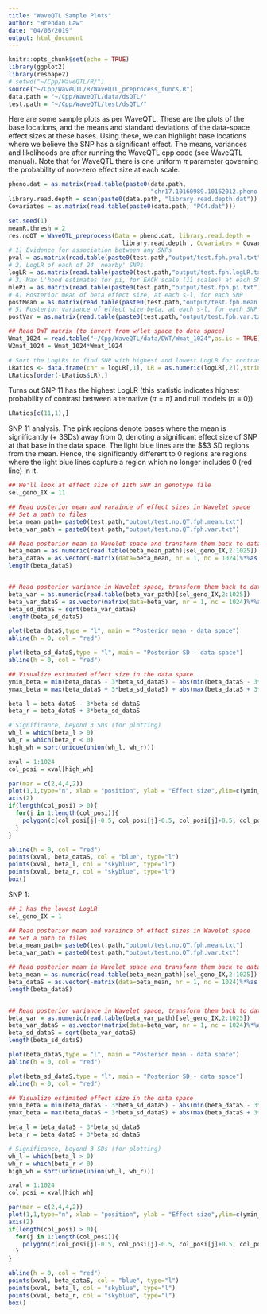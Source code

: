 ```yaml
---
title: "WaveQTL Sample Plots"
author: "Brendan Law"
date: "04/06/2019"
output: html_document
---
```


```r
knitr::opts_chunk$set(echo = TRUE)
library(ggplot2)
library(reshape2)
# setwd("~/Cpp/WaveQTL/R/")
source("~/Cpp/WaveQTL/R/WaveQTL_preprocess_funcs.R")
data.path = "~/Cpp/WaveQTL/data/dsQTL/"
test.path = "~/Cpp/WaveQTL/test/dsQTL/"
```

Here are some sample plots as per WaveQTL. These are the plots of the base locations, and the means and standard deviations of the data-space effect sizes at these bases. Using these, we can highlight base locations where we believe the SNP has a significant effect. The means, variances and likelihoods are after running the WaveQTL cpp code (see WaveQTL manual). Note that for WaveQTL there is one uniform $\pi$ parameter governing the probability of non-zero effect size at each scale.
```r
pheno.dat = as.matrix(read.table(paste0(data.path,
                                        "chr17.10160989.10162012.pheno.dat")))
library.read.depth = scan(paste0(data.path, "library.read.depth.dat"))
Covariates = as.matrix(read.table(paste0(data.path, "PC4.dat")))

set.seed(1)
meanR.thresh = 2
res.noQT = WaveQTL_preprocess(Data = pheno.dat, library.read.depth =
                                library.read.depth , Covariates = Covariates, meanR.thresh = meanR.thresh, no.QT = TRUE)
# 1) Evidence for association between any SNPs
pval = as.matrix(read.table(paste0(test.path,"output/test.fph.pval.txt")))
# 2) LogLR of each of 24 'nearby' SNPs.
logLR = as.matrix(read.table(paste0(test.path,"output/test.fph.logLR.txt")))
# 3) Max L'hood estimates for pi, for EACH scale (11 scales) at each SNP.
mlePi = as.matrix(read.table(paste0(test.path,"output/test.fph.pi.txt")))
# 4) Posterior mean of beta effect size, at each s-l, for each SNP
postMean = as.matrix(read.table(paste0(test.path,"output/test.fph.mean.txt")))
# 5) Posterior variance of effect size beta, at each s-l, for each SNP
postVar = as.matrix(read.table(paste0(test.path,"output/test.fph.var.txt")))

## Read DWT matrix (to invert from w/let space to data space)
Wmat_1024 = read.table("~/Cpp/WaveQTL/data/DWT/Wmat_1024",as.is = TRUE)
W2mat_1024 = Wmat_1024*Wmat_1024

# Sort the LogLRs to find SNP with highest and lowest LogLR for contrast.
LRatios <- data.frame(chr = logLR[,1], LR = as.numeric(logLR[,2]),stringsAsFactors = F)
LRatios[order(-LRatios$LR),]
```

Turns out SNP 11 has the highest LogLR (this statistic indicates highest probability of contrast between alternative ($\pi =\hat{\pi}$) and null models ($\pi \equiv 0$))
```r
LRatios[c(11,1),]
```

SNP 11 analysis. The pink regions denote bases where the mean is significantly (+ 3SDs) away from 0, denoting a significant effect size of SNP at that base in the data space. The light blue lines are the $\pm$3 SD regions from the mean. Hence, the significantly different to 0 regions are regions where the light blue lines capture a region which no longer includes 0 (red line) in it.
```r

## We'll look at effect size of 11th SNP in genotype file
sel_geno_IX = 11

## Read posterior mean and varaince of effect sizes in Wavelet space
## Set a path to files
beta_mean_path= paste0(test.path,"output/test.no.QT.fph.mean.txt")
beta_var_path = paste0(test.path,"output/test.no.QT.fph.var.txt")

## Read posterior mean in Wavelet space and transform them back to data space 
beta_mean = as.numeric(read.table(beta_mean_path)[sel_geno_IX,2:1025])
beta_dataS = as.vector(-matrix(data=beta_mean, nr = 1, nc = 1024)%*%as.matrix(Wmat_1024))
length(beta_dataS)


## Read posterior variance in Wavelet space, transform them back to data space, and get standard deviation
beta_var = as.numeric(read.table(beta_var_path)[sel_geno_IX,2:1025])
beta_var_dataS = as.vector(matrix(data=beta_var, nr = 1, nc = 1024)%*%as.matrix(W2mat_1024))
beta_sd_dataS = sqrt(beta_var_dataS)
length(beta_sd_dataS)

plot(beta_dataS,type = "l", main = "Posterior mean - data space")
abline(h = 0, col = "red")

plot(beta_sd_dataS,type = "l", main = "Posterior SD - data space")
abline(h = 0, col = "red")

## Visualize estimated effect size in the data space
ymin_beta = min(beta_dataS - 3*beta_sd_dataS) - abs(min(beta_dataS - 3*beta_sd_dataS))*0.0000000001
ymax_beta = max(beta_dataS + 3*beta_sd_dataS) + abs(max(beta_dataS + 3*beta_sd_dataS))*0.0000000001

beta_l = beta_dataS - 3*beta_sd_dataS
beta_r = beta_dataS + 3*beta_sd_dataS

# Significance, beyond 3 SDs (for plotting)
wh_l = which(beta_l > 0)
wh_r = which(beta_r < 0)
high_wh = sort(unique(union(wh_l, wh_r)))

xval = 1:1024
col_posi = xval[high_wh]

par(mar = c(2,4,4,2))
plot(1,1,type="n", xlab = "position", ylab = "Effect size",ylim=c(ymin_beta, ymax_beta),xlim=c(1, 1024),main ="Posterior mean +/-3 posterior standard deviation", axes=FALSE)
axis(2)
if(length(col_posi) > 0){
  for(j in 1:length(col_posi)){
    polygon(c(col_posi[j]-0.5, col_posi[j]-0.5, col_posi[j]+0.5, col_posi[j]+0.5), c(ymin_beta-2, ymax_beta+2, ymax_beta+2, ymin_beta-2), col ="pink", border = NA)
  }
}

abline(h = 0, col = "red")
points(xval, beta_dataS, col = "blue", type="l")
points(xval, beta_l, col = "skyblue", type="l")
points(xval, beta_r, col = "skyblue", type="l")
box()

```

SNP 1:
```r

## 1 has the lowest LogLR
sel_geno_IX = 1

## Read posterior mean and varaince of effect sizes in Wavelet space
## Set a path to files
beta_mean_path= paste0(test.path,"output/test.no.QT.fph.mean.txt")
beta_var_path = paste0(test.path,"output/test.no.QT.fph.var.txt")

## Read posterior mean in Wavelet space and transform them back to data space 
beta_mean = as.numeric(read.table(beta_mean_path)[sel_geno_IX,2:1025])
beta_dataS = as.vector(-matrix(data=beta_mean, nr = 1, nc = 1024)%*%as.matrix(Wmat_1024))
length(beta_dataS)


## Read posterior variance in Wavelet space, transform them back to data space, and get standard deviation
beta_var = as.numeric(read.table(beta_var_path)[sel_geno_IX,2:1025])
beta_var_dataS = as.vector(matrix(data=beta_var, nr = 1, nc = 1024)%*%as.matrix(W2mat_1024))
beta_sd_dataS = sqrt(beta_var_dataS)
length(beta_sd_dataS)

plot(beta_dataS,type = "l", main = "Posterior mean - data space")
abline(h = 0, col = "red")

plot(beta_sd_dataS,type = "l", main = "Posterior SD - data space")
abline(h = 0, col = "red")

## Visualize estimated effect size in the data space
ymin_beta = min(beta_dataS - 3*beta_sd_dataS) - abs(min(beta_dataS - 3*beta_sd_dataS))*0.0000000001
ymax_beta = max(beta_dataS + 3*beta_sd_dataS) + abs(max(beta_dataS + 3*beta_sd_dataS))*0.0000000001

beta_l = beta_dataS - 3*beta_sd_dataS
beta_r = beta_dataS + 3*beta_sd_dataS

# Significance, beyond 3 SDs (for plotting)
wh_l = which(beta_l > 0)
wh_r = which(beta_r < 0)
high_wh = sort(unique(union(wh_l, wh_r)))

xval = 1:1024
col_posi = xval[high_wh]

par(mar = c(2,4,4,2))
plot(1,1,type="n", xlab = "position", ylab = "Effect size",ylim=c(ymin_beta, ymax_beta),xlim=c(1, 1024),main ="Posterior mean +/-3 posterior standard deviation", axes=FALSE)
axis(2)
if(length(col_posi) > 0){
  for(j in 1:length(col_posi)){
    polygon(c(col_posi[j]-0.5, col_posi[j]-0.5, col_posi[j]+0.5, col_posi[j]+0.5), c(ymin_beta-2, ymax_beta+2, ymax_beta+2, ymin_beta-2), col ="pink", border = NA)
  }
}

abline(h = 0, col = "red")
points(xval, beta_dataS, col = "blue", type="l")
points(xval, beta_l, col = "skyblue", type="l")
points(xval, beta_r, col = "skyblue", type="l")
box()

```
